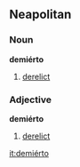==Neapolitan==
===Noun===
'''demiérto''' {{m}}
#[[derelict]]

===Adjective===
'''demiérto''' 
#[[derelict]]

[[it:demiérto]]